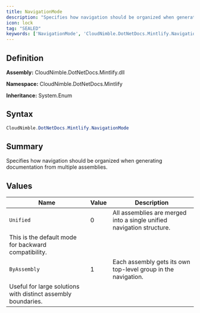 ```yaml
---
title: NavigationMode
description: "Specifies how navigation should be organized when generating documentation from multiple assemblies."
icon: lock
tag: "SEALED"
keywords: ['NavigationMode', 'CloudNimble.DotNetDocs.Mintlify.NavigationMode', 'CloudNimble.DotNetDocs.Mintlify', 'class', 'System.Enum']
---
```


## Definition

**Assembly:** CloudNimble.DotNetDocs.Mintlify.dll

**Namespace:** CloudNimble.DotNetDocs.Mintlify

**Inheritance:** System.Enum

## Syntax

```csharp
CloudNimble.DotNetDocs.Mintlify.NavigationMode
```

## Summary

Specifies how navigation should be organized when generating documentation from multiple assemblies.

## Values

| Name | Value | Description |
|------|-------|-------------|
| `Unified` | 0 | All assemblies are merged into a single unified navigation structure.
            This is the default mode for backward compatibility. |
| `ByAssembly` | 1 | Each assembly gets its own top-level group in the navigation.
            Useful for large solutions with distinct assembly boundaries. |

